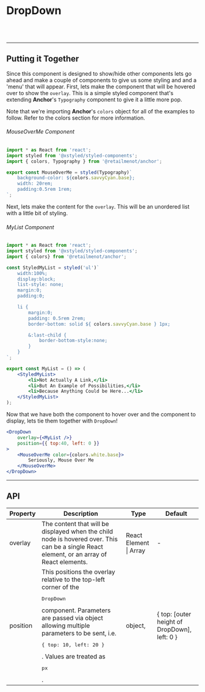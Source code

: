 
# DropDown

<ComponentInfo title="DropDown" mode="description" />

<br />

<DropDownExample />

<br />

---

## Putting it Together

Since this component is designed to show/hide other components lets go ahead and make a couple of
components to give us some styling and and a 'menu' that will appear. First, lets make the component
that will be hovered over to show the `overlay`. This is a simple styled component that's extending
**Anchor**'s <Link to="/components/typography/">`Typography`</Link> component to give it a little more pop.

Note that we're importing **Anchor**'s `colors` object for all of the examples to follow.
Refer to the <Link to="/theme/colors">colors</Link> section for more information.

###### MouseOverMe Component
```jsx hideTitle
import * as React from 'react';
import styled from '@xstyled/styled-components';
import { colors, Typography } from '@retailmenot/anchor';

export const MouseOverMe = styled(Typography)`
    background-color: ${colors.savvyCyan.base};
    width: 20rem;
    padding:0.5rem 1rem;
`;
```

Next, lets make the content for the `overlay`. This will be an unordered list with a little bit of
styling.

###### MyList Component
```jsx hideTitle
import * as React from 'react';
import styled from '@xstyled/styled-components';
import { colors} from '@retailmenot/anchor';

const StyledMyList = styled('ul')`
    width:100%;
    display:block;
    list-style: none;
    margin:0;
    padding:0;

    li {
        margin:0;
        padding: 0.5rem 2rem;
        border-bottom: solid ${ colors.savvyCyan.base } 1px;

        &:last-child {
            border-bottom-style:none;
        }
    }
`;

export const MyList = () => (
    <StyledMyList>
        <li>Not Actually A Link,</li>
        <li>But An Example of Possibilities,</li>
        <li>Because Anything Could be Here...</li>
    </StyledMyList>
);
```

Now that we have both the component to hover over and the component to display, lets tie them
together with `DropDown`!

```jsx live
<DropDown
    overlay={<MyList />}
    position={{ top:40, left: 0 }}
>
    <MouseOverMe color={colors.white.base}>
        Seriously, Mouse Over Me
    </MouseOverMe>
</DropDown>
```

---

## API

<table>
    <thead>
        <tr>
            <th>Property</th>
            <th>Description</th>
            <th>Type</th>
            <th>Default</th>
        </tr>
    </thead>
    <tbody>
        <tr>
            <td>overlay</td>
            <td>
                The content that will be displayed when the child node is hovered
                over. This can be a single React element, or an array of React elements.
            </td>
            <td>
                React Element | Array
            </td>
            <td>-</td>
        </tr>
        <tr>
            <td>position</td>
            <td>
                This positions the overlay relative to the top-left corner of the <pre>DropDown</pre>
                component. Parameters are passed via object allowing multiple parameters to be sent,
                i.e. <pre>&#123; top: 10, left: 20 &#125;</pre>. Values are treated as <pre>px</pre>.
            </td>
            <td>object, <FormatTypes types={['top', 'right', 'bottom', 'left']} /></td>
            <td>&#123; top: [outer height of DropDown], left: 0 &#125;</td>
        </tr>
    </tbody>
</table>
